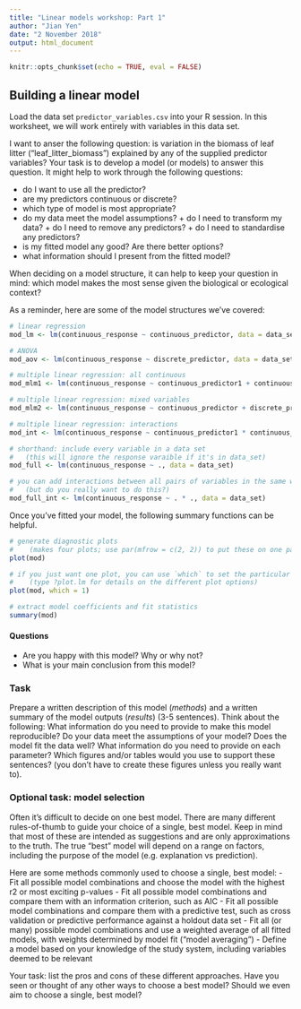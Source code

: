 ```yaml
---
title: "Linear models workshop: Part 1"
author: "Jian Yen"
date: "2 November 2018"
output: html_document
---
```


```r
knitr::opts_chunk$set(echo = TRUE, eval = FALSE)
```

## Building a linear model

Load the data set `predictor_variables.csv` into your R session. In this worksheet, we will work entirely with variables in this data set.

I want to anser the following question: is variation in the biomass of leaf litter ("leaf_litter_biomass") explained by any of the supplied predictor variables? Your task is to develop a model (or models) to answer this question. It might help to work through the following questions:

- do I want to use all the predictor?
- are my predictors continuous or discrete?
- which type of model is most appropriate?
- do my data meet the model assumptions?
       + do I need to transform my data?
       + do I need to remove any predictors?
       + do I need to standardise any predictors?
- is my fitted model any good? Are there better options?
- what information should I present from the fitted model?

When deciding on a  model structure, it can help to keep your question in mind: which model makes the most sense given the biological or ecological context?

As a reminder, here are some of the model structures we've covered:
```r
# linear regression
mod_lm <- lm(continuous_response ~ continuous_predictor, data = data_set)

# ANOVA
mod_aov <- lm(continuous_response ~ discrete_predictor, data = data_set)

# multiple linear regression: all continuous
mod_mlm1 <- lm(continuous_response ~ continuous_predictor1 + continuous_predictor2, data = data_set)

# multiple linear regression: mixed variables
mod_mlm2 <- lm(continuous_response ~ continuous_predictor + discrete_predictor, data = data_set)

# multiple linear regression: interactions
mod_int <- lm(continuous_response ~ continuous_predictor1 * continuous_predictor2, data = data_set)

# shorthand: include every variable in a data set
#   (this will ignore the response varaible if it's in data_set)
mod_full <- lm(continuous_response ~ ., data = data_set)

# you can add interactions between all pairs of variables in the same way
#   (but do you really want to do this?)
mod_full_int <- lm(continuous_response ~ . * ., data = data_set)
```

Once you've fitted your model, the following summary functions can be helpful.
```r
# generate diagnostic plots
#    (makes four plots; use par(mfrow = c(2, 2)) to put these on one page)
plot(mod)

# if you just want one plot, you can use `which` to set the particular plot
#    (type ?plot.lm for details on the different plot options)
plot(mod, which = 1)

# extract model coefficients and fit statistics
summary(mod)
```

#### Questions
- Are you happy with this model? Why or why not?
- What is your main conclusion from this model?

### Task
Prepare a written description of this model (*methods*) and a written summary of the model outputs (*results*) (3-5 sentences). Think about the following: What information do you need to provide to make this model reproducible? Do your data meet the assumptions of your model? Does the model fit the data well? What information do you need to provide on each parameter? Which figures and/or tables would you use to support these sentences? (you don't have to create these figures unless you really want to).

### Optional task: model selection
Often it's difficult to decide on one best model. There are many different rules-of-thumb to guide your choice of a single, best model. Keep in mind that most of these are intended as suggestions and are only approximations to the truth. The true "best" model will depend on a range on factors, including the purpose of the model (e.g. explanation vs prediction).

Here are some methods commonly used to choose a single, best model:
- Fit all possible model combinations and choose the model with the highest r2 or most exciting p-values
- Fit all possible model combinations and compare them with an information criterion, such as AIC
- Fit all possible model combinations and compare them with a predictive test, such as cross validation or predictive performance against a holdout data set
- Fit all (or many) possible model combinations and use a weighted average of all fitted models, with weights determined by model fit ("model averaging")
- Define a model based on your knowledge of the study system, including variables deemed to be relevant

Your task: list the pros and cons of these different approaches. Have you seen or thought of any other ways to choose a best model? Should we even aim to choose a single, best model?
